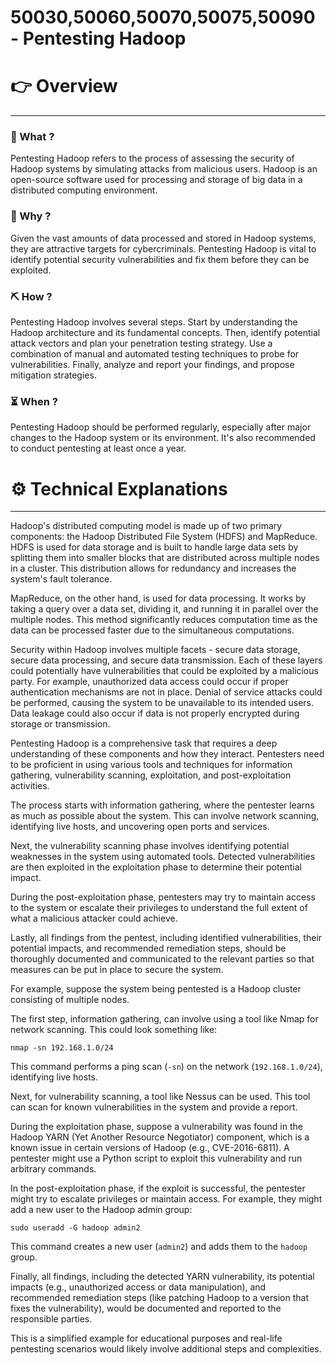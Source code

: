 # 50030,50060,50070,50075,50090 - Pentesting Hadoop


# 👉 Overview

---

### 👀 What ?

Pentesting Hadoop refers to the process of assessing the security of Hadoop systems by simulating attacks from malicious users. Hadoop is an open-source software used for processing and storage of big data in a distributed computing environment.


### 🧐 Why ?

Given the vast amounts of data processed and stored in Hadoop systems, they are attractive targets for cybercriminals. Pentesting Hadoop is vital to identify potential security vulnerabilities and fix them before they can be exploited.


### ⛏️ How ?

Pentesting Hadoop involves several steps. Start by understanding the Hadoop architecture and its fundamental concepts. Then, identify potential attack vectors and plan your penetration testing strategy. Use a combination of manual and automated testing techniques to probe for vulnerabilities. Finally, analyze and report your findings, and propose mitigation strategies.


### ⏳ When ?

Pentesting Hadoop should be performed regularly, especially after major changes to the Hadoop system or its environment. It's also recommended to conduct pentesting at least once a year.


# ⚙️ Technical Explanations

---

Hadoop's distributed computing model is made up of two primary components: the Hadoop Distributed File System (HDFS) and MapReduce. HDFS is used for data storage and is built to handle large data sets by splitting them into smaller blocks that are distributed across multiple nodes in a cluster. This distribution allows for redundancy and increases the system's fault tolerance.

MapReduce, on the other hand, is used for data processing. It works by taking a query over a data set, dividing it, and running it in parallel over the multiple nodes. This method significantly reduces computation time as the data can be processed faster due to the simultaneous computations.

Security within Hadoop involves multiple facets - secure data storage, secure data processing, and secure data transmission. Each of these layers could potentially have vulnerabilities that could be exploited by a malicious party. For example, unauthorized data access could occur if proper authentication mechanisms are not in place. Denial of service attacks could be performed, causing the system to be unavailable to its intended users. Data leakage could also occur if data is not properly encrypted during storage or transmission.

Pentesting Hadoop is a comprehensive task that requires a deep understanding of these components and how they interact. Pentesters need to be proficient in using various tools and techniques for information gathering, vulnerability scanning, exploitation, and post-exploitation activities.

The process starts with information gathering, where the pentester learns as much as possible about the system. This can involve network scanning, identifying live hosts, and uncovering open ports and services.

Next, the vulnerability scanning phase involves identifying potential weaknesses in the system using automated tools. Detected vulnerabilities are then exploited in the exploitation phase to determine their potential impact.

During the post-exploitation phase, pentesters may try to maintain access to the system or escalate their privileges to understand the full extent of what a malicious attacker could achieve.

Lastly, all findings from the pentest, including identified vulnerabilities, their potential impacts, and recommended remediation steps, should be thoroughly documented and communicated to the relevant parties so that measures can be put in place to secure the system.

For example, suppose the system being pentested is a Hadoop cluster consisting of multiple nodes.

The first step, information gathering, can involve using a tool like Nmap for network scanning. This could look something like:

```
nmap -sn 192.168.1.0/24

```

This command performs a ping scan (`-sn`) on the network (`192.168.1.0/24`), identifying live hosts.

Next, for vulnerability scanning, a tool like Nessus can be used. This tool can scan for known vulnerabilities in the system and provide a report.

During the exploitation phase, suppose a vulnerability was found in the Hadoop YARN (Yet Another Resource Negotiator) component, which is a known issue in certain versions of Hadoop (e.g., CVE-2016-6811). A pentester might use a Python script to exploit this vulnerability and run arbitrary commands.

In the post-exploitation phase, if the exploit is successful, the pentester might try to escalate privileges or maintain access. For example, they might add a new user to the Hadoop admin group:

```
sudo useradd -G hadoop admin2

```

This command creates a new user (`admin2`) and adds them to the `hadoop` group.

Finally, all findings, including the detected YARN vulnerability, its potential impacts (e.g., unauthorized access or data manipulation), and recommended remediation steps (like patching Hadoop to a version that fixes the vulnerability), would be documented and reported to the responsible parties.

This is a simplified example for educational purposes and real-life pentesting scenarios would likely involve additional steps and complexities.

